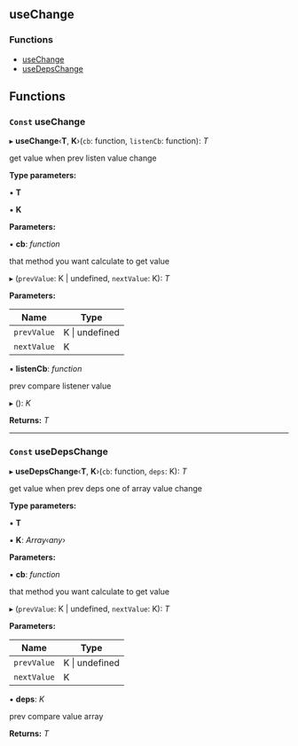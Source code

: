 <!-- This file generate automatically, should not modify that directly -->


<Meta title="API Reference/Hooks/useChange" />

## useChange

### Functions

- [useChange](#const-usechange)
- [useDepsChange](#const-usedepschange)

## Functions

### `Const` useChange

▸ **useChange**‹**T**, **K**›(`cb`: function, `listenCb`: function): _T_

get value when prev listen value change

**Type parameters:**

▪ **T**

▪ **K**

**Parameters:**

▪ **cb**: _function_

that method you want calculate to get value

▸ (`prevValue`: K | undefined, `nextValue`: K): _T_

**Parameters:**

| Name        | Type               |
| ----------- | ------------------ |
| `prevValue` | K &#124; undefined |
| `nextValue` | K                  |

▪ **listenCb**: _function_

prev compare listener value

▸ (): _K_

**Returns:** _T_

---

### `Const` useDepsChange

▸ **useDepsChange**‹**T**, **K**›(`cb`: function, `deps`: K): _T_

get value when prev deps one of array value change

**Type parameters:**

▪ **T**

▪ **K**: _Array‹any›_

**Parameters:**

▪ **cb**: _function_

that method you want calculate to get value

▸ (`prevValue`: K | undefined, `nextValue`: K): _T_

**Parameters:**

| Name        | Type               |
| ----------- | ------------------ |
| `prevValue` | K &#124; undefined |
| `nextValue` | K                  |

▪ **deps**: _K_

prev compare value array

**Returns:** _T_
